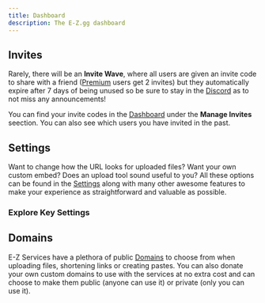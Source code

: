 ```yaml
---
title: Dashboard
description: The E-Z.gg dashboard
---
```


## Invites

Rarely, there will be an **Invite Wave**, where all users are given an invite code to share with a friend ([Premium](/docs/account/premium) users get 2 invites) but they automatically expire after 7 days of being unused so be sure to stay in the [Discord](https://discord.gg/ez) as to not miss any announcements!

You can find your invite codes in the [Dashboard](https://e-z.gg/dash) under the **Manage Invites** seection. You can also see which users you have invited in the past.

## Settings

Want to change how the URL looks for uploaded files? Want your own custom embed? Does an upload tool sound useful to you?
All these options can be found in the [Settings](https://e-z.gg/dash/settings) along with many other awesome features to make your experience as straightforward and valuable as possible.

### Explore Key Settings

<Cards>
  <Card title="Learn more about Embeds" href="/docs/settings/embeds" />
  <Card title="Learn more about URL Settings" href="/docs/settings/url-settings" />
  <Card title="Learn more about Image Borders" href="/docs/settings/image-borders" />
  <Card title="Learn more about Upload Tools" href="/docs/settings/upload-tools" />
</Cards>

## Domains

E-Z Services have a plethora of public [Domains](https://e-z.gg/dash/domains) to choose from when uploading files, shortening links or creating pastes. You can also donate your own custom domains to use with the services at no extra cost and can choose to make them public (anyone can use it) or private (only you can use it).
